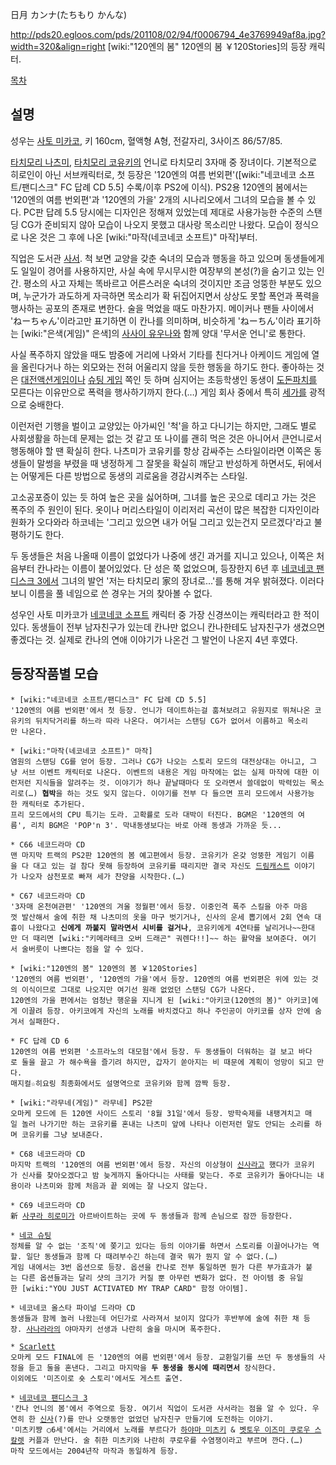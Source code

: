 日月 カンナ(たちもり かんな)

http://pds20.egloos.com/pds/201108/02/94/f0006794_4e3769949af8a.jpg?width=320&align=right [wiki:"120엔의 봄" 120엔의 봄 ￥120Stories]의 등장 캐릭터.

[[목차]]




== 설명 ==
성우는 [[사토 미카코]], 키 160cm, 혈액형 A형, 전갈자리, 3사이즈 86/57/85.

[[타치모리 나츠미]], [[타치모리 코유키]]의 언니로 타치모리 3자매 중 장녀이다. 기본적으로 히로인이 아닌 서브캐릭터로, 첫 등장은 '120엔의 여름 번외편'([wiki:"네코네코 소프트/팬디스크" FC 답례 CD 5.5] 수록/이후 PS2에 이식). PS2용 120엔의 봄에서는 '120엔의 여름 번외편'과 '120엔의 가을' 2개의 시나리오에서 그녀의 모습을 볼 수 있다. PC판 답례 5.5 당시에는 디자인은 정해져 있었는데 제대로 사용가능한 수준의 스탠딩 CG가 준비되지 않아 모습이 나오지 못했고 대사랑 목소리만 나왔다. 모습이 정식으로 나온 것은 그 후에 나온 [wiki:"마작(네코네코 소프트)" 마작]부터.  

직업은 도서관 [[사서]]. 척 보면 교양을 갖춘 숙녀의 모습과 행동을 하고 있으며 동생들에게도 일일이 경어를 사용하지만, 사실 속에 무시무시한 여장부의 본성(?)을 숨기고 있는 인간. 평소의 사고 자체는 똑바르고 어른스러운 숙녀의 것이지만 조금 엉뚱한 부분도 있으며, 누군가가 과도하게 자극하면 목소리가 확 뒤집어지면서 상상도 못할 폭언과 폭력을 행사하는 공포의 존재로 변한다. 술을 먹었을 때도 마찬가지. 메이커나 팬들 사이에서 'ねーちゃん'이라고만 표기하면 이 칸나를 의미하며, 비슷하게 'ねーちん'이라 표기하는 [wiki:"은색(게임)" 은색]의 [[사사이 유우나]]와 함께 양대 '무서운 언니'로 통한다.
 
사실 폭주하지 않았을 때도 밤중에 거리에 나와서 기타를 친다거나 아케이드 게임에 열을 올린다거나 하는 외모와는 전혀 어울리지 않을 듯한 행동을 하기도 한다. 좋아하는 것은 [[대전액션게임]]이나 [[슈팅 게임]] 쪽인 듯 하며 심지어는 초등학생인 동생이 [[도돈파치]]를 모른다는 이유만으로 폭력을 행사하기까지 한다.(…) 게임 회사 중에서 특히 [[세가]]를 광적으로 숭배한다.

이런저런 기행을 벌이고 교양있는 아가씨인 '척'을 하고 다니기는 하지만, 그래도 별로 사회생활을 하는데 문제는 없는 것 같고 또 나이를 괜히 먹은 것은 아니어서 큰언니로서 행동해야 할 땐 확실히 한다. 나츠미가 코유키를 항상 감싸주는 스타일이라면 이쪽은 동생들이 말썽을 부렸을 때 냉정하게 그 잘못을 확실히 깨닫고 반성하게 하면서도, 뒤에서는 어떻게든 다른 방법으로 동생의 괴로움을 경감시켜주는 스타일.
 
고소공포증이 있는 듯 하여 높은 곳을 싫어하며, 그녀를 높은 곳으로 데리고 가는 것은 폭주의 주 원인이 된다. 옷이나 머리스타일이 이리저리 곡선이 많은 복잡한 디자인이라 원화가 오다와라 하코네는 '그리고 있으면 내가 어딜 그리고 있는건지 모르겠다'라고 불평하기도 한다.

두 동생들은 처음 나올때 이름이 없었다가 나중에 생긴 과거를 지니고 있으나, 이쪽은 처음부터 칸나라는 이름이 붙어있었다. 단 성은 쭉 없었으며, 등장한지 6년 후 [[네코네코 팬디스크 3]]에서 그녀의 발언 '저는 타치모리 家의 장녀로...'를 통해 겨우 밝혀졌다. 이러다보니 이름을 풀 네임으로 쓴 경우는 거의 찾아볼 수 없다.

성우인 사토 미카코가 [[네코네코 소프트]] 캐릭터 중 가장 신경쓰이는 캐릭터라고 한 적이 있다. 동생들이 전부 남자친구가 있는데 칸나만 없으니 칸나한테도 남자친구가 생겼으면 좋겠다는 것. 실제로 칸나의 연애 이야기가 나온건 그 발언이 나온지 4년 후였다.

== 등장작품별 모습 ==
 * [wiki:"네코네코 소프트/팬디스크" FC 답례 CD 5.5]
 '120엔의 여름 번외편'에서 첫 등장. 언니가 데이트하는걸 훔쳐보려고 유원지로 뛰쳐나온 코유키의 뒤치닥거리를 하느라 따라 나온다. 여기서는 스탠딩 CG가 없어서 이름하고 목소리만 나온다.

 * [wiki:"마작(네코네코 소프트)" 마작]
 염원의 스탠딩 CG를 얻어 등장. 그러나 CG가 나오는 스토리 모드의 대전상대는 아니고, 그냥 서브 이벤트 캐릭터로 나온다. 이벤트의 내용은 게임 마작에는 없는 실제 마작에 대한 이런저런 지식들을 알려주는 것. 이야기가 하나 끝날때마다 또 오라면서 쓸데없이 박력있는 목소리로(…) '''협박'''을 하는 것도 잊지 않는다. 이야기를 전부 다 들으면 프리 모드에서 사용가능한 캐릭터로 추가된다.
 프리 모드에서의 CPU 특기는 도라. 고확률로 도라 대박이 터진다. BGM은 '120엔의 여름', 리치 BGM은 'POP'n 3'. 막내동생보다는 바로 아래 동생과 가까운 듯...

 * C66 네코드라마 CD
 맨 마지막 트랙의 PS2판 120엔의 봄 예고편에서 등장. 코유키가 온갖 엉뚱한 게임기 이름을 다 대고 있는 걸 참다 못해 등장하여 코유키를 때리지만 결국 자신도 [[드림캐스트]] 이야기가 나오자 삼천포로 빠져 세가 찬양을 시작한다.(…)

 * C67 네코드라마 CD
 '3자매 온천여관편' '120엔의 겨울 정월편'에서 등장. 이중인격 폭주 스킬을 아주 마음껏 발산해서 술에 취한 채 나츠미의 옷을 마구 벗기거나, 신사의 운세 뽑기에서 2회 연속 대흉이 나왔다고 '''신에게 까불지 말라면서 시비를 걸거나''', 코유키에게 4연타를 날리거나~~한대만 더 때리면 [wiki:"키메라테크 오버 드래곤" 궈렌다!!]~~ 하는 활약을 보여준다. 여기서 술버릇이 나쁘다는 점을 알 수 있다.

 * [wiki:"120엔의 봄" 120엔의 봄 ￥120Stories]
 '120엔의 여름 번외편', '120엔의 가을'에서 등장. 120엔의 여름 번외편은 위에 있는 것의 이식이므로 그대로 나오지만 여기선 원래 없었던 스탠딩 CG가 나온다.
 120엔의 가을 편에서는 엄청난 행운을 지니게 된 [wiki:"아키코(120엔의 봄)" 아키코]에게 이끌려 등장. 아키코에게 자신의 노래를 바치겠다고 하나 주인공이 아키코를 상자 안에 숨겨서 실패한다.

 * FC 답례 CD 6
 120엔의 여름 번외편 '소프라노의 대모험'에서 등장. 두 동생들이 더워하는 걸 보고 바다로 둘을 끌고 가 해수욕을 즐기려 하지만, 갑자기 쏟아지는 비 때문에 계획이 엉망이 되고 만다.
 매지컬☆히요링 최종화에서도 설명역으로 코유키와 함께 깜짝 등장.

 * [wiki:"라무네(게임)" 라무네] PS2판
 오마케 모드에 든 120엔 사이드 스토리 '8월 31일'에서 등장. 방학숙제를 내팽겨치고 매일 놀러 나가기만 하는 코유키를 혼내는 나츠미 앞에 나타나 이런저런 말도 안되는 소리를 하며 코유키를 그냥 보내준다.

 * C68 네코드라마 CD
 마지막 트랙의 '120엔의 여름 번외편'에서 등장. 자신의 이상형이 [[신사]]라고 했다가 코유키가 신사를 찾아오겠다고 밤 늦게까지 돌아다니는 사태를 맞는다. 주로 코유키가 돌아다니는 내용이라 나츠미와 함께 처음과 끝 외에는 잘 나오지 않는다.

 * C69 네코드라마 CD
 新 [[사쿠라 히로미]]가 아르바이트하는 곳에 두 동생들과 함께 손님으로 잠깐 등장한다.

 * [[네코 슈팅]]
 정체를 알 수 없는 '조직'에 쫒기고 있다는 등의 이야기를 하면서 스토리를 이끌어나가는 역할. 일단 동생들과 함께 다 때려부수긴 하는데 결국 뭐가 뭔지 알 수 없다.(…)
 게임 내에서는 3번 옵션으로 등장. 옵션을 칸나로 전부 통일하면 뭔가 다른 부가효과가 붙는 다른 옵션들과는 달리 샷의 크기가 커질 뿐 아무런 변화가 없다. 전 아이템 중 유일한 [wiki:"YOU JUST ACTIVATED MY TRAP CARD" 함정 아이템].

 * 네코네코 올스타 파이널 드라마 CD
 동생들과 함께 놀러 나왔는데 어딘가로 사라져서 보이지 않다가 후반부에 술에 취한 채 등장. [[사나라라]]의 야마자키 선생과 나란히 술을 마시며 폭주한다.

 * [[Scarlett]]
 오마케 모드 FINAL에 든 '120엔의 여름 번외편'에서 등장. 교환일기를 쓰던 두 동생들의 사정을 듣고 둘을 혼낸다. 그리고 마지막을 '''두 동생을 동시에 때리면서''' 장식한다.
 이외에도 '미즈이로 숏 스토리'에서도 게스트 출연.

 * [[네코네코 팬디스크 3]]
 '칸나 언니의 봄'에서 주역으로 등장. 여기서 직업이 도서관 사서라는 점을 알 수 있다. 우연히 한 [[신사]](?)를 만나 오랫동안 없었던 남자친구 만들기에 도전하는 이야기.
 '미츠키쨩 ○6세'에서는 거리에서 노래를 부르다가 [[하야마 미츠키]] & [[벳토우 이즈미 쿠로우 스칼렛]] 커플과 만난다. 술 취한 미츠키와 나란히 쿠로우를 수염쟁이라고 부르며 깐다.(…)
 마작 모드에서는 2004년작 마작과 동일하게 등장.
